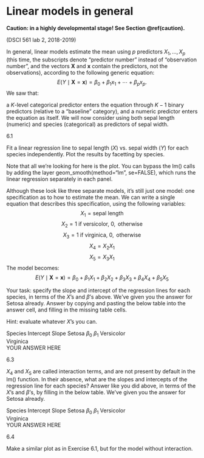 # Linear models in general

**Caution: in a highly developmental stage! See Section  \@ref(caution).**

(DSCI 561 lab 2, 2018-2019)

In general, linear models estimate the mean using $p$ predictors $X_1, \ldots, X_p$ (this time, the subscripts denote "predictor number" instead of "observation number", and the vectors $\boldsymbol{X}$ and $\boldsymbol{x}$ contain the predictors, not the observations), according to the following generic equation: $$E(Y \mid \boldsymbol{X}=\boldsymbol{x}) = \beta_0 + \beta_1 x_1 + \cdots + \beta_p x_p.$$ We saw that:

a $K$-level categorical predictor enters the equation through $K-1$ binary predictors (relative to a "baseline" category), and
a numeric predictor enters the equation as itself.
We will now consider using both sepal length (numeric) and species (categorical) as predictors of sepal width.

6.1

Fit a linear regression line to sepal length ($X$) vs. sepal width ($Y$) for each species independently. Plot the results by facetting by species.

Note that all we're looking for here is the plot. You can bypass the lm() calls by adding the layer geom_smooth(method="lm", se=FALSE), which runs the linear regression separately in each panel.



Although these look like three separate models, it's still just one model: one specification as to how to estimate the mean. We can write a single equation that describes this specification, using the following variables: $$X_1 = \text{sepal length}$$$$X_2 = 1 \text{ if versicolor, } 0, \text{ otherwise}$$$$X_3 = 1 \text{ if virginica, } 0, \text{ otherwise}$$$$X_4 = X_2 X_1$$$$X_5 = X_3 X_1$$ The model becomes: $$E(Y \mid \boldsymbol{X} = \boldsymbol{x}) = \beta_0 + \beta_1 X_1 + \beta_2 X_2 + \beta_3 X_3 + \beta_4 X_4 + \beta_5 X_5 $$

Your task: specify the slope and intercept of the regression lines for each species, in terms of the $X$'s and $\beta$'s above. We've given you the answer for Setosa already. Answer by copying and pasting the below table into the answer cell, and filling in the missing table cells.

Hint: evaluate whatever $X$'s you can.

Species	Intercept	Slope
Setosa	$\beta_0$	$\beta_1$
Versicolor		
Virginica		
YOUR ANSWER HERE

6.3

$X_4$ and $X_5$ are called interaction terms, and are not present by default in the lm() function. In their absence, what are the slopes and intercepts of the regression line for each species? Answer like you did above, in terms of the $X$'s and $\beta$'s, by filling in the below table. We've given you the answer for Setosa already.

Species	Intercept	Slope
Setosa	$\beta_0$	$\beta_1$
Versicolor		
Virginica		
YOUR ANSWER HERE

6.4

Make a similar plot as in Exercise 6.1, but for the model without interaction.
